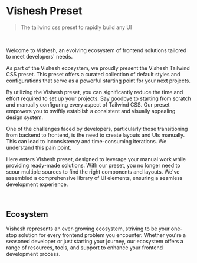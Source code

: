 # Vishesh Preset

> The tailwind css preset to rapidly build any UI

<br />

Welcome to Vishesh, an evolving ecosystem of frontend solutions tailored to meet developers' needs.

As part of the Vishesh ecosystem, we proudly present the Vishesh Tailwind CSS preset. This preset offers a curated collection of default styles and configurations that serve as a powerful starting point for your next projects.

By utilizing the Vishesh preset, you can significantly reduce the time and effort required to set up your projects. Say goodbye to starting from scratch and manually configuring every aspect of Tailwind CSS. Our preset empowers you to swiftly establish a consistent and visually appealing design system.

One of the challenges faced by developers, particularly those transitioning from backend to frontend, is the need to create layouts and UIs manually. This can lead to inconsistency and time-consuming iterations. We understand this pain point.

Here enters Vishesh preset, designed to leverage your manual work while providing ready-made solutions. With our preset, you no longer need to scour multiple sources to find the right components and layouts. We've assembled a comprehensive library of UI elements, ensuring a seamless development experience.

<br />

## Ecosystem

Vishesh represents an ever-growing ecosystem, striving to be your one-stop solution for every frontend problem you encounter. Whether you're a seasoned developer or just starting your journey, our ecosystem offers a range of resources, tools, and support to enhance your frontend development process.
